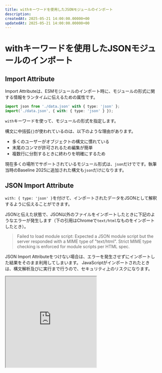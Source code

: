 ```yaml
---
title: withキーワードを使用したJSONモジュールのインポート
description:
createdAt: 2025-05-21 14:00:00.00000+00
updatedAt: 2025-05-21 14:00:00.00000+00
---
```



# withキーワードを使用したJSONモジュールのインポート

<BaselineStatus featureId="json-modules"></BaselineStatus>

## Import Attribute

Import Attributeは、ESMモジュールのインポート時に、モジュールの形式に関する情報をランタイムに伝えるための属性です。

```ts
import json from './data.json' with { type: 'json' };
import('./data.json', { with: { type: 'json' } });
```

`with`キーワードを使って、モジュールの形式を指定します。

構文に中括弧`{}`が使われているのは、以下のような理由があります。

- 多くのユーザーがオブジェクトの構文に慣れている
- 末尾のコンマが許可されるため編集が簡単
- 複数行に分割するときに終わりを明確にするため

現在多くの場所でサポートされているモジュール形式は、`json`だけでです。執筆当時のBaseline 2025に追加された構文も`json`だけになります。

## JSON Import Attribute

`with: { type: 'json' }`を付けて、インポートされたデータをJSONとして解釈するように伝えることができます。

JSONと伝えた状態で、JSON以外のファイルをインポートしたときに下記のようなエラーが発生します（下の引用はChromeで`text/html`なものをインポートしたとき）。

> Failed to load module script: Expected a JSON module script but the server responded with a MIME type of "text/html". Strict MIME type checking is enforced for module scripts per HTML spec.

JSON Import Attributeをつけない場合は、エラーを発生させずにインポートした結果をそのまま利用してしまいます。
JavaScriptがインポートされたときは、構文解析及びに実行まで行うので、セキュリティ上のリスクになります。

<iframe
  height="300"
  className="w-full"
  title="JSON Import Attribute"
  src="https://codepen.io/kokisakano/embed/dPPBMxz?default-tab=result"
  loading="lazy"
/>

上記の例では、取得ボタンを押すとインプットテキストをJSON Import Attribute付きインポートします。
デフォルトの入力はJSONを返すので問題なくインポートできますが、他の形式を入力するように変えるとコンソールにエラーが発生します。
